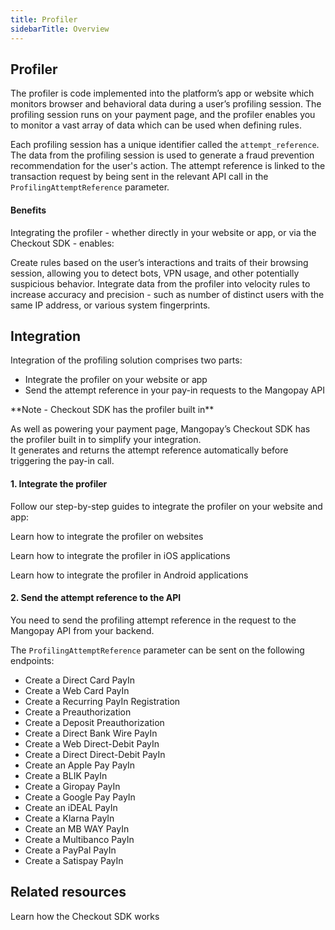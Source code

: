 ```yaml
---
title: Profiler
sidebarTitle: Overview
---
```

## Profiler  

The profiler is code implemented into the platform’s app or website which monitors browser and behavioral data during a user’s profiling session. The profiling session runs on your payment page, and the profiler enables you to monitor a vast array of data <Signal content="signals" /> which can be used when defining rules.  

Each profiling session has a unique identifier called the `attempt_reference`. The data from the profiling session is used to generate a fraud prevention recommendation for the user's action. The attempt reference is linked to the transaction request by being sent in the relevant API call in the `ProfilingAttemptReference` parameter.  

#### Benefits  

Integrating the profiler - whether directly in your website or app, or via the Checkout SDK - enables:  

<CardGroup cols={2}>  
<Card title="Profiler-based rules">  
 Create rules based on the user’s interactions and traits of their browsing session, allowing you to detect bots, VPN usage, and other potentially suspicious behavior.  
</Card>  
<Card title="Enhanced data">  
 Integrate data from the profiler into velocity rules to increase accuracy and precision - such as number of distinct users with the same IP address, or various system fingerprints.  
</Card>  
</CardGroup>  

## Integration  

Integration of the profiling solution comprises two parts:  
- Integrate the profiler on your website or app  
- Send the attempt reference in your pay-in requests to the Mangopay API  

<Note>  
**Note - Checkout SDK has the profiler built in** 
  
As well as powering your payment page, Mangopay’s Checkout SDK has the profiler built in to simplify your integration.  
It generates and returns the attempt reference automatically before triggering the pay-in call.  
</Note>  

#### 1. Integrate the profiler  

Follow our step-by-step guides to integrate the profiler on your website and app:  

<Card title="How to" href="/how-to/integrate-fraud-prevention-profiler-web">Learn how to integrate the profiler on websites</Card>  

<Card title="How to" href="/how-to/integrate-fraud-prevention-profiler-ios">Learn how to integrate the profiler in iOS applications</Card>  

<Card title="How to" href="/how-to/integrate-fraud-prevention-profiler-android">Learn how to integrate the profiler in Android applications</Card>  

#### 2. Send the attempt reference to the API  

You need to send the profiling attempt reference in the request to the Mangopay API from your backend.  

The `ProfilingAttemptReference` parameter can be sent on the following endpoints:  
- Create a Direct Card PayIn  
- Create a Web Card PayIn  
- Create a Recurring PayIn Registration  
- Create a Preauthorization  
- Create a Deposit Preauthorization  
- Create a Direct Bank Wire PayIn  
- Create a Web Direct-Debit PayIn  
- Create a Direct Direct-Debit PayIn  
- Create an Apple Pay PayIn  
- Create a BLIK PayIn  
- Create a Giropay PayIn  
- Create a Google Pay PayIn  
- Create an iDEAL PayIn  
- Create a Klarna PayIn  
- Create an MB WAY PayIn  
- Create a Multibanco PayIn  
- Create a PayPal PayIn  
- Create a Satispay PayIn  

## Related resources  

<Card title="Guide" href="/sdks/checkout">Learn how the Checkout SDK works</Card>